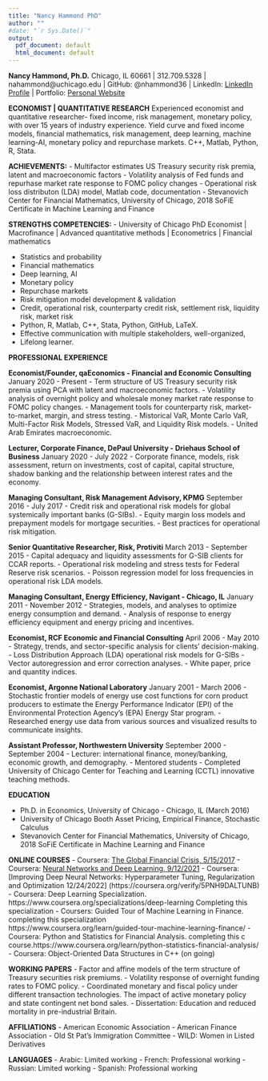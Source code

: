 ---
title: "Nancy Hammond PhD"
author: ""
#date: "`r Sys.Date()`"
output:
  pdf_document: default
  html_document: default
---


**Nancy Hammond, Ph.D.**
Chicago, IL 60661 | 312.709.5328 | nahammond@uchicago.edu | GitHub: @nhammond36 | LinkedIn: [LinkedIn Profile](https://www.linkedin.com/in/nahammondphd) | Portfolio: [Personal Website](https://sites.google.com/site/nahammond/home/)

**ECONOMIST | QUANTITATIVE RESEARCH**
Experienced economist and quantitative researcher-  fixed income, risk management, monetary policy, with over 15 years of industry experience. Yield curve and fixed income models, financial mathematics, risk management,  deep learning,  machine learning-AI, monetary policy and repurchase markets. C++, Matlab, Python, R, Stata. 

**ACHIEVEMENTS:**
- Multifactor estimates US Treasury security risk premia, latent and macroeconomic factors
- Volatility analysis of Fed funds and repurhase market rate response to FOMC policy changes
- Operational risk loss distributon (LDA) model, Matlab code, documentation
- Stevanovich Center for Financial Mathematics, University of Chicago, 2018 SoFiE Certificate in Machine Learning and Finance


**STRENGTHS COMPETENCIES:**
- University of Chicago PhD Economist | Macrofinance | Advanced quantitative methods | Econometrics | Financial mathematics

- Statistics and probability
- Financial mathematics 
- Deep learning, AI 
- Monetary policy 
- Repurchase markets 
- Risk mitigation model development & validation 
- Credit, operational risk, counterparty credit risk, settlement risk, liquidity risk, market risk 
- Python, R, Matlab, C++, Stata, Python, GitHub, LaTeX.
- Effective communication with multiple stakeholders, well-organized, 
- Lifelong learner.


**PROFESSIONAL EXPERIENCE**

**Economist/Founder, qaEconomics - Financial and Economic Consulting**
January 2020 - Present
- Term structure of US Treasury security risk premia using PCA with latent and macroeconomic factors.
- Volatility analysis of overnight policy and wholesale money market rate response to FOMC policy changes.
- Management tools for counterparty risk, market-to-market, margin, and stress testing.
- Mistorical VaR, Monte Carlo VaR, Multi-Factor Risk Models, Stressed VaR, and Liquidity Risk models.
- United Arab Emirates macroeconomic.

**Lecturer, Corporate Finance, DePaul University - Driehaus School of Business**
January 2020 - July 2022
- Corporate finance, models, risk assessment, return on investments, cost of capital, capital structure, shadow banking and the relationship between interest rates and the economy.

**Managing Consultant, Risk Management Advisory, KPMG**
September 2016 - July 2017
- Credit risk and operational risk models for global systemically important banks (G-SIBs).
- Equity margin loss models and prepayment models for mortgage securities.
- Best practices for operational risk mitigation.

**Senior Quantitative Researcher, Risk, Protiviti**
March 2013 - September 2015
- Capital adequacy and liquidity assessments for G-SIB clients for CCAR reports.
- Operational risk modeling and stress tests for Federal Reserve risk scenarios.
- Poisson regression model for loss frequencies in operational risk LDA models.

**Managing Consultant, Energy Efficiency, Navigant - Chicago, IL**
January 2011 - November 2012
- Strategies, models, and analyses to optimize energy consumption and demand.
- Analysis of response to energy efficiency equipment and energy pricing and incentives.

**Economist, RCF Economic and Financial Consulting**
April 2006 - May 2010
- Strategy, trends, and sector-specific analysis for clients’ decision-making.
- Loss Distribution Approach (LDA) operational risk models for G-SIBs
- Vector autoregression and error correction analyses.
- White paper, price and quantity indices.

**Economist, Argonne National Laboratory**
January 2001 - March 2006
- Stochastic frontier models of energy use cost functions for corn product producers to estimate the  Energy Performance Indicator (EPI) of the Environmental Protection Agency’s (EPA) Energy Star program.
- Researched energy use data from various sources and visualized results to communicate insights.

**Assistant Professor, Northwestern University**
September 2000 - September 2004
- Lecturer: international finance, money/banking, economic growth, and demography.
- Mentored students
- Completed University of Chicago Center for Teaching and Learning (CCTL) innovative teaching methods.

**EDUCATION**

- Ph.D. in Economics, University of Chicago - Chicago, IL (March 2016)
- University of Chicago Booth Asset Pricing, Empirical Finance, Stochastic Calculus
- Stevanovich Center for Financial Mathematics, University of Chicago, 2018 SoFiE Certificate in Machine Learning and Finance

**ONLINE COURSES**
- Coursera: [The Global Financial Crisis, 5/15/2017](https://coursera.org/verify/X7K8356TEGMU)
- Coursera: [Neural Networks and Deep Learning, 9/12/2021](https://coursera.org/verify/R9K2YJY7HTMY)
- Coursera: [Improving Deep Neural Networks: Hyperparameter Tuning, Regularization and Optimization
12/24/2022] (https://coursera.org/verify/5PNH9DALTUNB)
- Coursera: Deep Learning Specialization. https://www.coursera.org/specializations/deep-learning
            Completing this specialization
- Coursers: Guided Tour of Machine Learning in Finance. completing this specialization       
            https://www.coursera.org/learn/guided-tour-machine-learning-finance/
- Coursera: Python and Statistics for Financial Analysis. completing this   c  
            course.https://www.coursera.org/learn/python-statistics-financial-analysis/
- Coursera: Object-Oriented Data Structures in C++ (on going)

**WORKING PAPERS**
- Factor and affine models of the term structure of Treasury securities risk premiums.
- Volatility response of overnight funding rates to FOMC policy.
- Coordinated monetary and fiscal policy under different transaction technologies.
 The impact of active monetary policy and state contingent net bond sales.
- Dissertation: Education and reduced mortality in pre-industrial Britain.

**AFFILIATIONS**
- American Economic Association
- American Finance Association
- Old St Pat’s Immigration Committee
- WILD: Women in Listed Derivatives

**LANGUAGES**
- Arabic: Limited working
- French: Professional working
- Russian: Limited working
- Spanish: Professional working